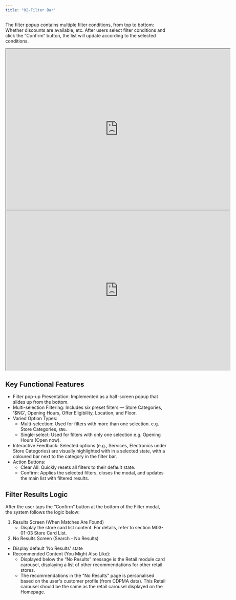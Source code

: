 ```yaml
---
title: "02-Filter Bar"
---
```


The filter popup contains multiple filter conditions, from top to bottom: Whether discounts are available, etc. After users select filter conditions and click the “Confirm” button, the list will update according to the selected conditions.

<iframe allowfullscreen allow="autoplay; fullscreen; clipboard-write" width="700" height="500" src="https://www.figma.com/embed?embed_host=share&url=https://www.figma.com/file/dogOPeGxUe0sjpG2jGnayE?type=design&node-id=2636%3A94818&mode=design" ></iframe>

<iframe allowfullscreen allow="autoplay; fullscreen; clipboard-write" width="700" height="500" src="https://www.figma.com/embed?embed_host=share&url=https://www.figma.com/design/dogOPeGxUe0sjpG2jGnayE/NG-MP-UI-Phase-1?node-id=2636-94818&t=foCq1WQUL9WKEoSk-4" ></iframe>


## **Key Functional Features**

- Filter pop-up Presentation: Implemented as a half-screen popup that slides up from the bottom.
- Multi-selection Filtering: Includes six preset filters — Store Categories, '$NG', Opening Hours, Offer Eligibility, Location, and Floor.
- Varied Option Types:
    - Multi-selection: Used for filters with more than one selection. e.g. Store Categories, `$NG`.
    - Single-select: Used for filters with only one selection e.g. Opening Hours (Open now).
- Interactive Feedback: Selected options (e.g., Services, Electronics under Store Categories) are visually highlighted with in a selected state, with a coloured bar next to the category in the filter bar.
- Action Buttons:
    - Clear All: Quickly resets all filters to their default state.
    - Confirm: Applies the selected filters, closes the modal, and updates the main list with filtered results.

## **Filter Results Logic**

After the user taps the “Confirm” button at the bottom of the Filter modal, the system follows the logic below:
1. Results Screen (When Matches Are Found)
    - Display the store card list content. For details, refer to section M03-01-03 Store Card List.
2. No Results Screen (Search - No Results)
- Display default 'No Results' state
- Recommended Content (You Might Also Like):
    - Displayed below the “No Results” message is the Retail module card carousel, displaying a list of other recommendations for other retail stores.
    - The recommendations in the "No Results" page is personalised based on the user's customer profile (from CDPMA data). This Retail carousel should be the same as the retail carousel displayed on the Homepage.
